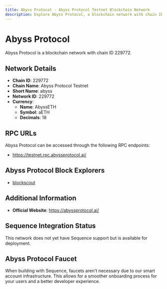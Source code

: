 ```yaml
--- 
title: Abyss Protocol - Abyss Protocol Testnet Blockchain Network
description: Explore Abyss Protocol, a blockchain network with chain ID 229772. Learn about its native currency, AbyssETH, and how to interact with the network.
---
```


# Abyss Protocol

Abyss Protocol is a blockchain network with chain ID 229772.

## Network Details

- **Chain ID**: 229772
- **Chain Name**: Abyss Protocol Testnet
- **Short Name**: abyss
- **Network ID**: 229772
- **Currency**: 
  - **Name**: AbyssETH
  - **Symbol**: aETH
  - **Decimals**: 18

## RPC URLs

Abyss Protocol can be accessed through the following RPC endpoints:

- https://testnet.rpc.abyssprotocol.ai/

## Abyss Protocol Block Explorers

- [blockscout](https://testnet.abyssprotocol.ai)

## Additional Information

- **Official Website**: https://abyssprotocol.ai/

## Sequence Integration Status

This network does not yet have Sequence support but is available for deployment.

## Abyss Protocol Faucet

When building with Sequence, faucets aren't necessary due to our smart account infrastructure. This allows for a smoother onboarding process for your users and a better developer experience.
